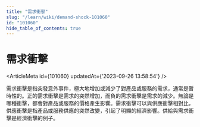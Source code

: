 ```yaml
---
title: "需求衝擊"
slug: "/learn/wiki/demand-shock-101060"
id: "101060"
hide_table_of_contents: true
---
```



# 需求衝擊

<ArticleMeta id={101060} updatedAt={'2023-09-26 13:58:54'} />
<div className='border-solid border-b border-t-0 my-4 border-[var(--ifm-color-gray-300)]' />

需求衝擊是指突發意外事件，極大地增加或減少了對產品或服務的需求，通常是暫時性的。正的需求衝擊是需求的突然增加，而負的需求衝擊是需求的減少。無論是哪種衝擊，都會對產品或服務的價格產生影響。需求衝擊可以與供應衝擊相對比，供應衝擊是指產品或服務供應的突然改變，引起了明顯的經濟影響。供給與需求衝擊是經濟衝擊的例子。
